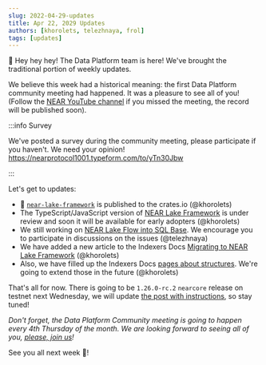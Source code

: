 ```yaml
---
slug: 2022-04-29-updates
title: Apr 22, 2029 Updates
authors: [khorolets, telezhnaya, frol]
tags: [updates]
---
```


👋 Hey hey hey! The Data Platform team is here! We've brought the traditional portion of weekly updates.

We believe this week had a historical meaning: the first Data Platform community meeting had happened. It was a pleasure to see all of you! (Follow the [NEAR YouTube channel](https://www.youtube.com/c/NEARProtocol/videos) if you missed the meeting, the record will be published soon).

:::info Survey

We've posted a survey during the community meeting, please participate if you haven't. We need your opinion!
https://nearprotocol1001.typeform.com/to/yTn30Jbw

:::

Let's get to updates:

<!-- truncate -->

* 🎉 [`near-lake-framework`](https://crates.io/crates/near-lake-framework) is published to the crates.io (@khorolets)
* The TypeScript/JavaScript version of [NEAR Lake Framework](https://github.com/near/near-lake-framework-js/pull/1) is under review and soon it will be available for early adopters (@khorolets)
* We still working on [NEAR Lake Flow into SQL Base](https://github.com/telezhnaya/near-lake-flows-into-sql-base). We encourage you to participate in discussions on the issues (@telezhnaya)
* We have added a new article to the Indexers Docs [Migrating to NEAR Lake Framework](https://near-indexers.io/tutorials/lake/migrating-to-near-lake-framework) (@khorolets)
* Also, we have filled up the Indexers Docs [pages about structures](https://near-indexers.io/docs/data-flow-and-structures/structures/toc). We're going to extend those in the future (@khorolets)

That's all for now. There is going to be `1.26.0-rc.2` `nearcore` release on testnet next Wednesday, we will update [the post with instructions](https://github.com/near/nearcore/discussions/6656), so stay tuned!

*Don't forget, the Data Platform Community meeting is going to happen every 4th Thursday of the month. We are looking forward to seeing all of you, [please, join us](http://near.ai/data-platform-meetings)!*

See you all next week 🤘!
